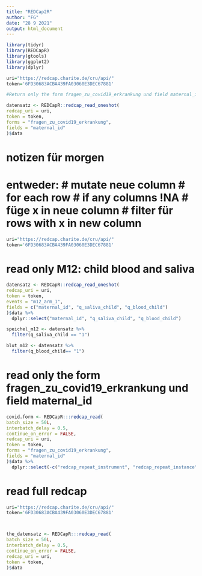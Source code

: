 ---
title: "REDCap2R"
author: "FG"
date: "28 9 2021"
output: html_document
---

```{r}
library(tidyr)
library(REDCapR)
library(gtools)
library(ggplot2)
library(dplyr)
```



```{r}
uri="https://redcap.charite.de/cru/api/"
token='6FD30683ACBA439FA03060E3DEC67881'

#Return only the form fragen_zu_covid19_erkrankung und field maternal_id

datensatz <- REDCapR::redcap_read_oneshot(
redcap_uri = uri,
token = token,
forms = "fragen_zu_covid19_erkrankung",
fields = "maternal_id"
)$data

```

# notizen für morgen
# entweder: # mutate neue column # for each row # if any columns !NA # füge x in neue column # filter für rows with x in new column

```{r}
uri="https://redcap.charite.de/cru/api/"
token='6FD30683ACBA439FA03060E3DEC67881'
```

# read only M12: child blood and saliva
```{r}
datensatz <- REDCapR::redcap_read_oneshot(
redcap_uri = uri,
token = token,
events = "m12_arm_1",
fields = c("maternal_id", "q_saliva_child", "q_blood_child") 
)$data %>% 
  dplyr::select("maternal_id", "q_saliva_child", "q_blood_child")

speichel_m12 <- datensatz %>%
  filter(q_saliva_child == "1")

blut_m12 <- datensatz %>%
  filter(q_blood_child== "1")

```


# read only the form fragen_zu_covid19_erkrankung und field maternal_id
```{r}
covid.form <- REDCapR:::redcap_read(
batch_size = 50L,
interbatch_delay = 0.5,
continue_on_error = FALSE,
redcap_uri = uri,
token = token,
forms = "fragen_zu_covid19_erkrankung",
fields = "maternal_id"
)$data %>%
  dplyr::select(-c("redcap_repeat_instrument", "redcap_repeat_instance"))

```

# read full redcap
```{r}
uri="https://redcap.charite.de/cru/api/"
token='6FD30683ACBA439FA03060E3DEC67881'



the_datensatz <- REDCapR:::redcap_read(
batch_size = 50L,
interbatch_delay = 0.5,
continue_on_error = FALSE,
redcap_uri = uri,
token = token,
)$data
 
```





